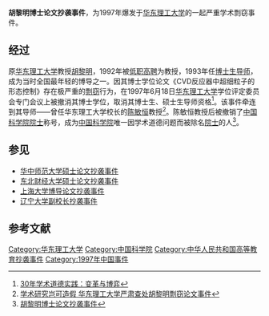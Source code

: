 '''胡黎明博士论文抄袭事件'''，为1997年爆发于[[华东理工大学|华东理工大学]]的一起严重学术剽窃事件。

== 经过==
原[[华东理工大学|华东理工大学]]教授[[胡黎明|胡黎明]]，1992年被[[低职高聘|低职高聘]]为教授，1993年任[[博士生导师|博士生导师]]，成为当时全国最年轻的博导之一。因其博士学位论文《CVD反应器中超细粒子的形态控制》存在极严重的[[剽窃|剽窃]]行为，在1997年6月18日[[华东理工大学|华东理工大学]]学位评定委员会专门会议上被撤消其博士学位，取消其博士生、硕士生导师资格<ref>[http://www.sciencenet.cn/html/shownews.aspx?id=214539 30年学术道德实践：变革与博弈]{{dead link|date=2018年4月 |bot=InternetArchiveBot |fix-attempted=yes }}</ref>。该事件牵连到其导师——曾任华东理工大学校长的[[陈敏恒|陈敏恒]]教授<ref>[http://web.peopledaily.com.cn/huadong/9711/14/newfiles/b1030.html 学术研究岂可造假 华东理工大学严肃查处胡黎明剽窃论文事件]{{dead link|date=2018年4月 |bot=InternetArchiveBot |fix-attempted=yes }}</ref>。陈敏恒教授后被撤销了[[中国科学院院士|中国科学院院士]]称号，成为[[中国科学院|中国科学院]]唯一因学术道德问题而被除名[[院士|院士]]的人<ref>[http://news.163.com/40728/3/0SCOME4K00011211.html 胡黎明博士论文抄袭事件]</ref>。

==参见==
*[[华中师范大学硕士论文抄袭事件|华中师范大学硕士论文抄袭事件]]
*[[东北财经大学硕士论文抄袭事件|东北财经大学硕士论文抄袭事件]]
*[[上海大学博导论文抄袭事件|上海大学博导论文抄袭事件]]
*[[辽宁大学副校长抄袭事件|辽宁大学副校长抄袭事件]]

==参考文献==
{{reflist}}

[[Category:华东理工大学|Category:华东理工大学]]
[[Category:中国科学院|Category:中国科学院]]
[[Category:中华人民共和国高等教育抄袭事件|Category:中华人民共和国高等教育抄袭事件]]
[[Category:1997年中国事件|Category:1997年中国事件]]